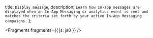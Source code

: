  title: `Display message`,
  description: `Learn how In-app messages are displayed when an In-App Messaging or analytics event is sent and matches the criteria set forth by your active In-App Messaging campaigns.`
};


<Fragments fragments={{ js: js0 }} />
